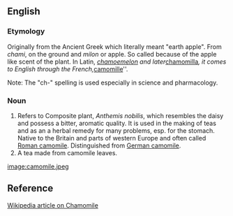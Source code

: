 ==English==
===Etymology===
Originally from the Ancient Greek which literally meant "earth apple". From ''chami'', on the ground and ''milon'' or apple. So called because of the apple like scent of the plant. In Latin, ''[[chamoemelon]] and later ''[[chamomilla]]'', it comes to English through the French, ''[[camomille]]''. 

Note: The "ch-" spelling is used especially in science and pharmacology.

===Noun===

#Refers to Composite plant, ''Anthemis nobilis'', which resembles the daisy and possess a bitter, aromatic quality. It is used in the making of teas and as an a herbal remedy for many problems, esp. for the stomach. Native to the Britain and parts of western Europe and often called [[Roman camomile]]. Distinguished from [[German camomile]].
#A tea made from camomile leaves.

[[image:camomile.jpeg]]

==Reference==
[[w:chamomile|Wikipedia article on Chamomile]]